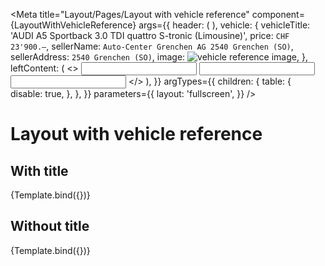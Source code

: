 

<Meta
  title="Layout/Pages/Layout with vehicle reference"
  component={LayoutWithVehicleReference}
  args={{
    header: (
      <SimpleHeader
        title="I am a simple header!"
        url="https://www.autoscout24.ch/de"
      />
    ),
    vehicle: {
      vehicleTitle: 'AUDI A5 Sportback 3.0 TDI quattro S-tronic (Limousine)',
      price: `CHF 23'900.–`,
      sellerName: `Auto-Center Grenchen AG 2540 Grenchen (SO)`,
      sellerAddress: `2540 Grenchen (SO)`,
      image: <img src="/dummyImage.jpeg" alt="vehicle reference image" />,
    },
    leftContent: (
      <>
        <FormControl id="name" label="Name">
          <Input name="name" size="lg" />
        </FormControl>
        <FormControl id="email" label="E-Mail address">
          <Input name="email" size="lg" />
        </FormControl>
        <FormControl id="phone" label="Phone number">
          <Input name="phone" size="lg" />
        </FormControl>
      </>
    ),
  }}
  argTypes={{
    children: {
      table: {
        disable: true,
      },
    },
  }}
  parameters={{
    layout: 'fullscreen',
  }}
/>


# Layout with vehicle reference

## With title

<Canvas>
  <Story
    name="With title"
    args={{
      title: 'Nachricht an den Verkäufer',
    }}
  >
    {Template.bind({})}
  </Story>
</Canvas>

<ArgsTable story="With title" />

## Without title

<Canvas>
  <Story name="Without title">{Template.bind({})}</Story>
</Canvas>

<ArgsTable story="Without title" />
